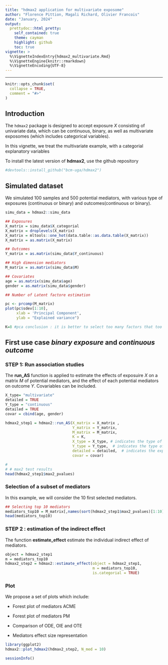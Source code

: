 ```yaml
---
title: "hdmax2 application for multivariate exposome"
author: "Florence Pittion, Magali Richard, Olivier Francois"
date: "January, 2024"
output:
  prettydoc::html_pretty:
    self_contained: true
    theme: cayman
    highlight: github
    toc: true
vignette: >
  %\VignetteIndexEntry{hdmax2_multivariate.Rmd}
  %\VignetteEngine{knitr::rmarkdown}
  %\VignetteEncoding{UTF-8}
---
```


---

```r
knitr::opts_chunk$set(
  collapse = TRUE,
  comment = "#>"
)

```



## Introduction 

The `hdmax2` package is designed to accept exposure $X$ consisting of univariate data, which can be continuous, binary, as well as multivariate exposomes (which includes categorical variables). 

In this vignette, we treat the multivariate example, with a categorial explanatory variables

To install the latest version of **hdmax2**, use the github repository 
```r
#devtools::install_github("bcm-uga/hdmax2")
```


## Simulated dataset

We simulated 100 samples and 500 potential mediators, with various type of exposures (continuous or binary) and outcomes(continuous or binary).


```r
simu_data = hdmax2::simu_data

## Exposures
X_matrix = simu_data$X_categorial
X_matrix = droplevels(X_matrix)
X_matrix = mltools::one_hot(data.table::as.data.table(X_matrix))
X_matrix = as.matrix(X_matrix)

## Outcomes
Y_matrix = as.matrix(simu_data$Y_continuous)

## High dimension mediators
M_matrix = as.matrix(simu_data$M)

## Covariates
age = as.matrix(simu_data$age)
gender = as.matrix(simu_data$gender)

## Number of Latent factore estimation

pc <- prcomp(M_matrix)
plot(pc$sdev[1:10],
     xlab = 'Principal Component',
     ylab = "Explained variance")

K=8 #pca conclusion : it is better to select too many factors that too few
```


## First use case  *binary exposure* and *continuous outcome*

### STEP 1: Run association studies

The **run_AS** function is applied to estimate the effects of exposuire $X$ on a matrix $M$ of potential mediators, and the effect of each potential mediators on outcome $Y$. Covariables can be included. 

```r

X_type= "multivariate"
detailed = TRUE
Y_type = "continuous"
detailed = TRUE
covar = cbind(age, gender)

hdmax2_step1 = hdmax2::run_AS(X_matrix = X_matrix ,
                              Y_matrix = Y_matrix,
                              M_matrix = M_matrix,
                              K = K,
                              X_type = X_type, # indicates the type of Exposure
                              Y_type = Y_type,  # indicates the type of Outcome
                              detailed = detailed,  # indicates the exposure is multivariate
                              covar = covar)

# 
# # max2 test results
head(hdmax2_step1$max2_pvalues)

```

### Selection of a subset of mediators

In this example, we will consider the 10 first selected mediators.


```r
## Selecting top 10 mediators
mediators_top10 = M_matrix[,names(sort(hdmax2_step1$max2_pvalues)[1:10])]
head(mediators_top10)

```

### STEP 2 : estimation of the indirect effect

The function **estimate_effect** estimate the individual indirect effect of mediators.

```r
object = hdmax2_step1
m = mediators_top10
hdmax2_step2 = hdmax2::estimate_effect(object = hdmax2_step1,
                                       m = mediators_top10,
                                       is.categorial = TRUE)
```

### Plot

We propose a set of plots which include:

- Forest plot of mediators ACME

- Forest plot of mediators PM 

- Comparison of ODE, OIE and OTE

- Mediators effect size representation


```r
library(ggplot2)
hdmax2::plot_hdmax2(hdmax2_step2, N_med = 10)
```



```r
sessionInfo()
```